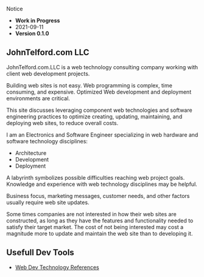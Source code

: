 
<PageTitle />

Notice
- **Work in Progress**
- 2021-09-11
- **Version 0.1.0**

## JohnTelford.com LLC

JohnTelford.com.LLC is a web technology consulting company working with client  web development projects.

Building web sites is not easy. Web programming is complex, time consuming, and  expensive. Optimized Web development and deployment environments are critical.

This site discusses leveraging component web  technologies and software engineering practices to optimize creating, updating, maintaining, and deploying web sites, to reduce overall costs.

I am an Electronics and Software Engineer specializing in web hardware and software technology disciplines:

- Architecture
- Development
- Deployment

A labyrinth symbolizes  possible  difficulties  reaching  web  project goals. Knowledge and experience with web technology disciplines  may be helpful.

Business focus, marketing messages, customer needs, and other factors usually  require  web site updates.

Some times companies are not interested in how their web sites are constructed, as long as they have the features and functionality needed to satisfy their target market. The cost of not being interested may cost a magnitude  more to update and maintain the web site than to developing it.



## Usefull Dev Tools

- [Web Dev Technology References](webTech) 

